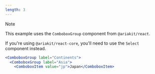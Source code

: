 ```yaml
---
length: 3
---
```



> [!NOTE]
>
> This example uses the `ComboboxGroup` component from `@ariakit/react`.
>
> If you're using `@ariakit/react-core`, you'll need to use the `Select` component instead.
>
> ```jsx {0-2} "label"0 'value="jp">J' "Continents"
> <ComboboxGroup label="Continents">
>   <ComboboxGroup label="Asia">
>     <ComboboxItem value="jp">Japan</ComboboxItem>
> ```

<CodeBlockTabs source={s0} clickAndWait scrollTop={108} />

<div className="grid grid-cols-[repeat(auto-fill,minmax(min(31rem,100%),1fr))] items-start gap-[inherit]">
  <CodeBlockTabs source={s1} clickAndWait scrollTop={108} />
  <CodeBlockTabs source={s2} clickAndWait scrollTop={108} />
</div>
